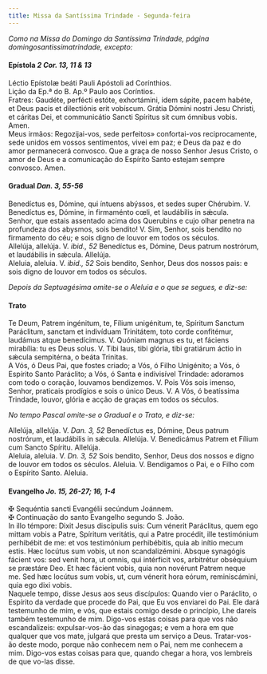 ```yaml
---
title: Missa da Santíssima Trindade - Segunda-feira
---
```


<em>
  Como na Missa do Domingo da Santíssima Trindade, página
  domingosantissimatrindade, excepto:
</em>

<h4 class="text-center">
  Epístola <em>2 Cor. 13, 11 & 13</em>
</h4>
<div class="container-fluid">
  <div class="row">
    <div class="col-6 text-justify">
      Léctio Epístolæ beáti Pauli Apóstoli ad Corínthios.
    </div>
    <div class="col-6 text-justify">
      Lição da Ep.ª do B. Ap.º Paulo aos Coríntios.
    </div>
    <div class="col-6 dropcaps text-justify">
      Fratres: Gaudéte, perfécti estóte, exhortámini, idem sápite, pacem habéte,
      et Deus pacis et dilectiónis erit vobíscum. Grátia Dómini nostri Jesu
      Christi, et cáritas Dei, et communicátio Sancti Spíritus sit cum ómnibus
      vobis. Amen.
    </div>
    <div class="col-6 dropcaps text-justify">
      Meus irmãos: Regozijai-vos, sede perfeitos» confortai-vos reciprocamente,
      sede unidos em vossos sentimentos, vivei em paz; e Deus da paz e do amor
      permanecerá convosco. Que a graça de nosso Senhor Jesus Cristo, o amor de
      Deus e a comunicação do Espírito Santo estejam sempre convosco. Amen.
    </div>
  </div>
</div>

<h4 class="text-center">
  Gradual <em>Dan. 3, 55-56</em>
</h4>
<div class="container-fluid">
  <div class="row">
    <div class="col-6 dropcaps text-justify">
      Benedíctus es, Dómine, qui íntuens abýssos, et sedes super Chérubim. V.
      Benedíctus es, Dómine, in firmaménto cœli, et laudábilis in sǽcula.
    </div>
    <div class="col-6 dropcaps text-justify">
      Senhor, que estais assentado acima dos Querubins e cujo olhar penetra na
      profundeza dos abysmos, sois bendito! V. Sim, Senhor, sois bendito no
      firmamento do céu; e sois digno de louvor em todos os séculos.
    </div>
    <div class="col-6 text-justify">
      Allelúja, allelúja. V. <em>ibid., 52</em> Benedíctus es, Dómine, Deus
      patrum nostrórum, et laudábilis in sǽcula. Allelúja.
    </div>
    <div class="col-6 text-justify">
      Aleluia, aleluia. V. <em>ibid., 52</em> Sois bendito, Senhor, Deus dos
      nossos pais: e sois digno de louvor em todos os séculos.
    </div>
  </div>
</div>

<em>Depois da Septuagésima omite-se o Aleluia e o que se segues, e diz-se:</em>

<h4 class="text-center">Trato</h4>
<div class="container-fluid">
  <div class="row">
    <div class="col-6 dropcaps text-justify">
      Te Deum, Patrem ingénitum, te, Fílium unigénitum, te, Spíritum Sanctum
      Paráclitum, sanctam et indivíduam Trinitátem, toto corde confitémur,
      laudámus atque benedícimus. V. Quóniam magnus es tu, et fáciens mirabília:
      tu es Deus solus. V. Tibi laus, tibi glória, tibi gratiárum áctio in
      sǽcula sempitérna, o beáta Trinitas.
    </div>
    <div class="col-6 dropcaps text-justify">
      A Vós, ó Deus Pai, que fostes criado; a Vós, ó Filho Unigénito; a Vós, ó
      Espírito Santo Paráclito; a Vós, ó Santa e indivisível Trindade: adoramos
      com todo o coração, louvamos bendizemos. V. Pois Vós sois imenso, Senhor,
      praticais prodígios e sois o único Deus. V. A Vós, ó beatíssima Trindade,
      louvor, glória e acção de graças em todos os séculos.
    </div>
  </div>
</div>

<em>No tempo Pascal omite-se o Gradual e o Trato, e diz-se:</em>

<div class="container-fluid">
  <div class="row">
    <div class="col-6 text-justify">
      Allelúja, allelúja. V. <em>Dan. 3, 52</em> Benedíctus es, Dómine, Deus
      patrum nostrórum, et laudábilis in sǽcula. Allelúja. V. Benedicámus Patrem
      et Fílium cum Sancto Spíritu. Allelúja.
    </div>
    <div class="col-6 text-justify">
      Aleluia, aleluia. V. <em>Dn. 3, 52</em> Sois bendito, Senhor, Deus dos
      nossos e digno de louvor em todos os séculos. Aleluia. V. Bendigamos o
      Pai, e o Filho com o Espírito Santo. Aleluia.
    </div>
  </div>
</div>

<h4 class="text-center">
  Evangelho <em>Jo. 15, 26-27; 16, 1-4</em>
</h4>
<div class="container-fluid">
  <div class="row">
    <div class="col-6 text-justify">
      <span class="text-danger">&#10016;</span> Sequéntia sancti Evangélii
      secúndum Joánnem.
    </div>
    <div class="col-6 text-justify">
      <span class="text-danger">&#10016;</span> Continuação do santo Evangelho
      segundo S. João.
    </div>
    <div class="col-6 dropcaps text-justify">
      In illo témpore: Dixit Jesus discípulis suis: Cum vénerit Paráclitus, quem
      ego mittam vobis a Patre, Spíritum veritátis, qui a Patre procédit, ille
      testimónium perhibébit de me: et vos testimónium perhibébitis, quia ab
      inítio mecum estis. Hæc locútus sum vobis, ut non scandalizémini. Absque
      synagógis fácient vos: sed venit hora, ut omnis, qui intérficit vos,
      arbitrétur obséquium se præstáre Deo. Et hæc fácient vobis, quia non
      novérunt Patrem neque me. Sed hæc locútus sum vobis, ut, cum vénerit hora
      eórum, reminiscámini, quia ego dixi vobis.
    </div>
    <div class="col-6 dropcaps text-justify">
      Naquele tempo, disse Jesus aos seus discípulos: Quando vier o Paráclito, o
      Espírito da verdade que procede do Pai, que Eu vos enviarei do Pai. Ele
      dará testemunho de mim, e vós, que estais comigo desde o princípio, Lhe
      dareis também testemunho de mim. Digo-vos estas coisas para que vos não
      escandalizeis: expulsar-vos-ão das sinagogas; e vem a hora em que qualquer
      que vos mate, julgará que presta um serviço a Deus. Tratar-vos-ão deste
      modo, porque não conhecem nem o Pai, nem me conhecem a mim. Digo-vos estas
      coisas para que, quando chegar a hora, vos lembreis de que vo-las disse.
    </div>
  </div>
</div>

